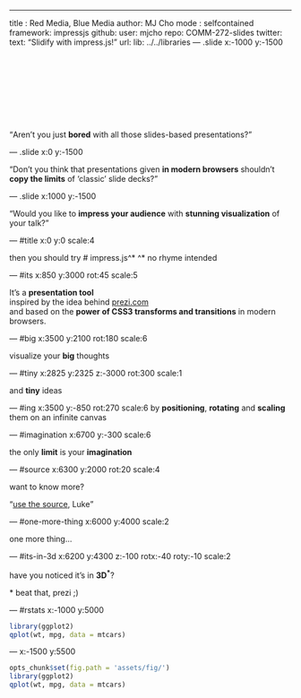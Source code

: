 ---
title : Red Media, Blue Media
author: MJ Cho
mode  : selfcontained
framework: impressjs
github:
  user: mjcho
  repo: COMM-272-slides
twitter:
  text: "Slidify with impress.js!"
url:
  lib: ../../libraries
--- .slide x:-1000 y:-1500

<script src="http://ajax.googleapis.com/ajax/libs/jquery/1.9.0/jquery.min.js"></script>
<script src="../../libraries/widgets/popcornjs/js/popcorn-complete.min.js"></script>
<script>
    function handleDomLoadedExtra() {
      var pop = Popcorn.vimeo(
        "player",
        "http://player.vimeo.com/video/41823197");
      var articles = document.getElementsByTagName('article');
      for (var i = 0; i < articles.length; ++i) {
        var article = articles[i];
        var timings = article.getAttribute("data-timings");
        if (timings != null) {
          var starts = timings.split(",");
          for (var j = 0; j < starts.length; ++j) {
            pop.code({
              start: parseInt(starts[j]),
              slideNumber: i,
              onStart: function(options) {
                impress.next();
              }
            });
          }
        }
      }
    };
    $(document).ready(function(){
      handleDomLoadedExtra();
    });
</script>

<div id="player" style="width: 160px; height: 120px"></div>


<q>Aren't you just **bored** with all those slides-based presentations?</q>

--- .slide x:0 y:-1500

<q>Don't you think that presentations given **in modern browsers** shouldn't **copy the limits** of 'classic' slide decks?</q>

--- .slide x:1000 y:-1500

<q>Would you like to **impress your audience** with **stunning visualization** of your talk?</q>

--- #title x:0 y:0 scale:4

<span class="try">then you should try</span>
# impress.js^*
<span class="footnote">^* no rhyme intended</span>

--- #its x:850 y:3000 rot:45 scale:5

 It's a **presentation tool** <br/>
inspired by the idea behind [prezi.com](http://prezi.com) <br/>
and based on the **power of CSS3 transforms and transitions** in modern browsers.

--- #big x:3500 y:2100 rot:180 scale:6

visualize your <b>big</b> <span class="thoughts">thoughts</span>

--- #tiny x:2825 y:2325 z:-3000 rot:300 scale:1

and **tiny** ideas

--- #ing x:3500 y:-850 rot:270 scale:6
by <b class="positioning">positioning</b>, <b class="rotating">rotating</b> and <b class="scaling">scaling</b> them on an infinite canvas

--- #imagination x:6700 y:-300 scale:6

the only **limit** is your <b class="imagination">imagination</b>

--- #source x:6300 y:2000 rot:20 scale:4

want to know more?

<q>[use the source](http://github.com/bartaz/impress.js), Luke</q>

--- #one-more-thing x:6000 y:4000 scale:2

one more thing...

--- #its-in-3d x:6200 y:4300 z:-100 rotx:-40 roty:-10 scale:2

<span class="have">have</span> <span class="you">you</span> <span class="noticed">noticed</span> <span class="its">it's</span> <span class="in">in</span> <b>3D<sup>*</sup></b>?

<span class="footnote">* beat that, prezi ;)</span>

--- #rstats x:-1000 y:5000

```r
library(ggplot2)
qplot(wt, mpg, data = mtcars)
```

--- x:-1500 y:5500

```r
opts_chunk$set(fig.path = 'assets/fig/')
library(ggplot2)
qplot(wt, mpg, data = mtcars)
```


  
